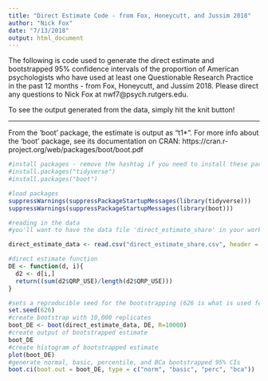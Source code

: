 ```yaml
---
title: "Direct Estimate Code - from Fox, Honeycutt, and Jussim 2018"
author: "Nick Fox"
date: "7/13/2018"
output: html_document
---
```


The following is code used to generate the direct estimate and bootstrapped 95% confidence intervals of the proportion of American psychologists who have used at least one Questionable Research Practice in the past 12 months -  from Fox, Honeycutt, and Jussim 2018.  Please direct any questions to Nick Fox at nwf7@psych.rutgers.edu.

To see the output generated from the data, simply hit the knit button!

---------

From the 'boot' package, the estimate is output as "t1*".  For more info about the 'boot' package, see its documentation on CRAN: https://cran.r-project.org/web/packages/boot/boot.pdf

```r
#install packages - remove the hashtag if you need to install these packages, otherwise keep them hashed out.
#install.packages("tidyverse")
#install.packages("boot")

#load packages
suppressWarnings(suppressPackageStartupMessages(library(tidyverse)))
suppressWarnings(suppressPackageStartupMessages(library(boot)))

```

```r

#reading in the data
#you'll want to have the data file 'direct_estimate_share' in your working directory.

direct_estimate_data <- read.csv("direct_estimate_share.csv", header = TRUE)

```

```r
#direct estimate function
DE <- function(d, i){
  d2 <- d[i,]
  return((sum(d2$QRP_USE)/length(d2$QRP_USE)))
}

```

```r
#sets a reproducible seed for the bootstrapping (626 is what is used for the publication)
set.seed(626)
#create bootstrap with 10,000 replicates
boot_DE <- boot(direct_estimate_data, DE, R=10000)
#create output of bootstrapped estimate
boot_DE
#create histogram of bootstrapped estimate
plot(boot_DE)
#generate normal, basic, percentile, and BCa bootstrapped 95% CIs
boot.ci(boot.out = boot_DE, type = c("norm", "basic", "perc", "bca"))

```
